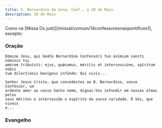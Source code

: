 ```yaml
---
title: S. Bernardino de Sena, Conf., a 20 de Maio
description: 20 de Maio
---
```


<aside>
  Como na [Missa Os justi](/missal/comum/14confessoresnaopontifices1), excepto:
</aside>


### Oração

<div class="side-by-side not-content">

    Dómine Jesu, qui beáto Bernardíno Confessóri tuo exímium sancti nóminis tui
    amórem tribuísti: ejus, quǽsumus, méritis et intercessióne, spíritum nobis
    tuæ dilectiónis benígnus infúnde: Qui vivis...

    Senhor Jesus Cristo, que concedestes ao B. Bernardino, vosso Confessor, um
    ardente amor ao vosso Santo nome, dignai-Vos infundir em nossas almas pelos
    seus méritos e intercessão o espírito da vossa caridade. Ó Vós, que viveis
    e...

</div>

### Evangelho

<LinkCard
  href="/missal/comum/16abades#evangelho"
  title="Abades - Missa Os justi"
/>
